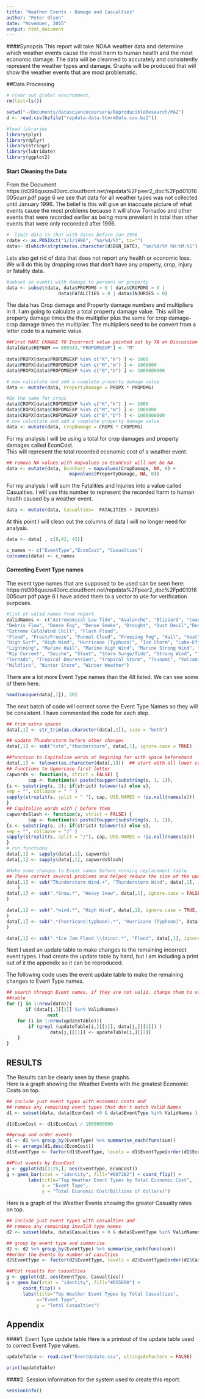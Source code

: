 ```yaml
---
title: "Weather Events - Damage and Casualties"
author: "Peter Olsen"
date: "November, 2015"
output: html_document
---
```


####Synopsis
This report will take NOAA weather data and determine which weather events cause the most harm to human health and the most economic damage.  The data will be cleanned to accurately and consistently represent the weather types and damage.  Graphs will be produced that will show the weather events that are most problematic. 

##Data Processing
```r
# clear out global environment, 
rm(list=ls())  

setwd("~/Documents/datasciencecoursera/ReproducibleResearch/PA2")
d <- read.csv(bzfile("repdata-data-StormData.csv.bz2"))

#load libraries
library(plyr)
library(dplyr)
library(stringr)
library(lubridate)
library(ggplot2)

```
#### Start Cleaning the Data

From the Document https://d396qusza40orc.cloudfront.net/repdata%2Fpeer2_doc%2Fpd01016005curr.pdf 
page 6 we see that data for all weather types was not collected until January 1996.
The belief is this will give an inaccuate picture of what events cause the most problems because it 
will show Tornados and other events that were recorded earlier as being more prevelant in total than other events that were only recoreded after 1996.
```r
#  limit data to that with dates before jan 1996
rdate <- as.POSIXct("1/1/1996", "%m/%d/%Y", tz="")
data<- d[which(strptime(as.character(d$BGN_DATE), "%m/%d/%Y %H:%M:%S") > rdate),]
```
Lets also get rid of data that does not report any health or economic loss.
We will do this by dropping rows that don't have any property, crop, injury or fatality data.

```r
#subset on events with damage to persons or property
data <- subset(data, data$PROPDMG > 0 | data$CROPDMG > 0 | 
                   data$FATALITIES > 0 | data$INJURIES > 0)
```

The data has Crop damage and Property damage numbers and multipliers in it.  I am going to calculate a total 
property damage value.  This will be property damage times the the multiplier plus the same for crop damage- crop damage times the multiplier.  The multipliers need to be convert from a letter code to a numeric value.
```r

##First MAKE CHANGE TO Incorrect value pointed out by TA on Discussion board.
data[data$REFNUM == 605943,"PROPDMGEXP"] <- "M" 
 
data$PROPX[data$PROPDMGEXP %in% c("K","k") ] <- 1000
data$PROPX[data$PROPDMGEXP %in% c("M","m") ] <- 1000000
data$PROPX[data$PROPDMGEXP %in% c("B","b") ] <- 1000000000

# now calculate and add a complete property damage value
data <- mutate(data, PropertyDamage = PROPX * PROPDMG)  

#Do the same for crops
data$CROPX[data$CROPDMGEXP %in% c("K","k") ] <- 1000
data$CROPX[data$CROPDMGEXP %in% c("M","m") ] <- 1000000
data$CROPX[data$CROPDMGEXP %in% c("B","b") ] <- 1000000000
# now calculate and add a complete property damage value
data <- mutate(data, CropDamage = CROPX * CROPDMG) 

```

For my analysis I will be using a total for crop damages and property damages called EconCost.  
This will represent the total recorded economic cost of a weather event.
```r
## remove NA values with mapvalues so EconCost will not be NA
data <- mutate(data, EconCost = mapvalues(CropDamage, NA, 0) + 
                       mapvalues(PropertyDamage, NA, 0))
```

For my analysis I will sum the Fatalities and Injuries into a value called Casualties.  I will use this number to represent the recorded harm to human health caused by a weather event.

```r
data <- mutate(data, Casualties=  FATALITIES + INJURIES)
```
At this point I will clean out the columns of data I will no longer need for analysis.

```r
data <- data[ , c(8,42, 43)]

c_names <- c("EventType","EconCost", "Casualties")
colnames(data) <- c_names

```
#### Correcting Event Type names
The event type names that are supposed to be used can be seen here:
https://d396qusza40orc.cloudfront.net/repdata%2Fpeer2_doc%2Fpd01016005curr.pdf 
page 6
I have added them to a vector to use for verification purposes.
```r
#list of valid names from report
ValidNames <- c("Astronomical Low Tide", "Avalanche", "Blizzard", "Coastal Flood", "Cold/Wind Chill", 
"Debris Flow", "Dense Fog", "Dense Smoke", "Drought", "Dust Devil","Dust Storm","Excessive Heat", 
"Extreme Cold/Wind Chill", "Flash Flood", 
"Flood", "Frost/Freeze", "Funnel Cloud", "Freezing Fog", "Hail", "Heat", "Heavy Rain", "Heavy Snow", 
"High Surf", "High Wind", "Hurricane (Typhoon)", "Ice Storm", "Lake-Effect Snow", "Lakeshore Flood", 
"Lightning", "Marine Hail", "Marine High Wind", "Marine Strong Wind", "Marine Thunderstorm Wind", 
"Rip Current", "Seiche", "Sleet", "Storm Surge/Tide", "Strong Wind", "Thunderstorm Wind", 
"Tornado", "Tropical Depression", "Tropical Storm", "Tsunami", "Volcanic Ash", "Waterspout", 
"Wildfire", "Winter Storm", "Winter Weather")
```


There are a lot more Event Type names than the 48 listed. We can see some of them here.
```r
head(unique(data[,1]), 20)
```
The next batch of code will correct some the Event Type Names so they will be consistent.  I have commented the code for each step.

```r
## trim extra spaces
data[,1] <- str_trim(as.character(data[,1]), side = "both")

## update Thunderstorm before other changes
data[,1] <- sub("tstm","thunderstorm", data[,1], ignore.case = TRUE)

##function to Capitalise words at begining for with space beforehand 
data[,1] <- tolower(as.character(data[,1]))  ## start with all lower case
## functions to Uppercase first letter
capwords <- function(s, strict = FALSE) {
        cap <- function(s) paste(toupper(substring(s, 1, 1)),
{s <- substring(s, 2); if(strict) tolower(s) else s},
sep = "", collapse = " " )
sapply(strsplit(s, split = " "), cap, USE.NAMES = !is.null(names(s)))
}
## Capitalise words with / before them
capwordsSlash <- function(s, strict = FALSE) {
        cap <- function(s) paste(toupper(substring(s, 1, 1)),
{s <- substring(s, 2); if(strict) tolower(s) else s},
sep = "", collapse = "/" )
sapply(strsplit(s, split = "/"), cap, USE.NAMES = !is.null(names(s)))
}
# run functions
data[,1] <- sapply(data[,1], capwords)
data[,1] <- sapply(data[,1], capwordsSlash)

#Make some changes to Event names before running replacement table.
## These correct several problems and helped reduce the size of the update table.
data[,1] <- sub("Thunderstorm Wind.+", "Thunderstorm Wind", data[,1], ignore.case = FALSE, perl = TRUE
    )
data[,1] <- sub(".*Snow.*", "Heavy Snow", data[,1], ignore.case = FALSE, perl = TRUE
)

data[,1] <- sub(".*wind.*", "High Wind", data[,1], ignore.case = TRUE, perl = TRUE
)
data[,1] <- sub(".*(hurricane|typhoon).*", "Hurricane (Typhoon)", data[,1], ignore.case = TRUE, perl = TRUE
)

data[,1] <- sub(".*Ice Jam Flood \\(minor.*", "Flood", data[,1], ignore.case = TRUE)
```
Next I used an update table to make changes to the remaining incorrect event types.  I had create the update table by hand, but I am including a print out of it the appendix so it can be reproduced.
   
The following code uses the event update table to make the remaining changes to Event Type names.
```r
## search through Event names, if they are not valid, change them to valid names using the update
##table
for (j in 1:nrow(data)){
       if (data[j,][[1]] %in% ValidNames)
               next
    for (i in 1:nrow(updateTable)){
        if (grepl (updateTable[i,][[1]], data[j,][[1]]) )
                data[j,][[1]] <- updateTable[i,][[2]]        
    }
}
```

## RESULTS
The Results can be clearly seen by these graphs.  
Here is a graph showing the Weather Events with the greatest Economic Costs on top.
```r
## include just event types with economic costs and 
## remove any remaining event types that don't match Valid Names
d1 <- subset(data, data$EconCost >0 & data$EventType %in% ValidNames )

d1$EconCost <- d1$EconCost / 1000000000 

##group and order events
d1 <- d1 %>% group_by(EventType) %>% summarise_each(funs(sum))
d1 <- arrange(d1,desc(EconCost))
d1$EventType <- factor(d1$EventType, levels = d1$EventType[order(d1$EconCost)])

##Plot events by EconCost
g <- ggplot(d1[1:25,], aes(EventType, EconCost))
g + geom_bar(stat = "identity", fill="#0072B2") + coord_flip() +
        labs(title="Top Weather Event Types by Total Economic Cost",
             x = "Event Type",
             y = "Total Economic Cost(Billions of dollars)")

```

Here is a graph of the Weather Events showing the greater Casualty rates on top.
```r

## include just event types with casualties and
## remove any remaining invalid type names
d2 <- subset(data, data$Casualties > 0 & data$EventType %in% ValidNames)

## group by event type and summarise
d2 <- d2 %>% group_by(EventType) %>% summarise_each(funs(sum))
##order the Events by number of casulties
d2$EventType <- factor(d2$EventType, levels = d2$EventType[order(d2$Casualties)])

##Plot results for casualties
g <- ggplot(d2, aes(EventType, Casualties))
g + geom_bar(stat = "identity", fill="#D55E00") +
      coord_flip() +
      labs(title="Top Weather Event Types by Total Casualties",
           x="Event Type",
           y = "Total Casualties")

```
## Appendix
####1. Event Type update table
Here is a printout of the update table used to correct Event Type values.
```r
updateTable <- read.csv("EventUpdate.csv", stringsAsFactors = FALSE)

print(updateTable)
```

####2. Session information for the system used to create this report:
```r
sessionInfo()
```